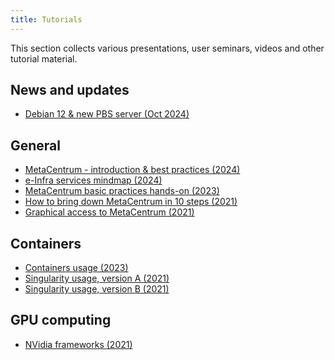 ```yaml
---
title: Tutorials
---
```

This section collects various presentations, user seminars, videos and other tutorial material.

## News and updates

- [Debian 12 & new PBS server (Oct 2024)](../debian-12)

## General

- [MetaCentrum - introduction & best practices (2024)](/img/meta/tutorials/2024_Vorel_einfra.pdf)
- [e-Infra services mindmap (2024)](/img/meta/tutorials/e-Infra-services-mindmap.pdf) 
- [MetaCentrum basic practices hands-on (2023)](https://github.com/CESNET/metacentrum-hands-on/blob/main/2023-11_IBP.md)
- [How to bring down MetaCentrum in 10 steps (2021)](/img/meta/tutorials/How_to_bring_down_MC_in_10_steps.pdf)
- [Graphical access to MetaCentrum (2021)](/img/meta/tutorials/Going_graphical.pdf)

## Containers

- [Containers usage (2023)](/img/meta/tutorials/containers_at_meta_2023.pdf)
- [Singularity usage, version A (2021)](/img/meta/tutorials/singularity_usage_2021_a.pdf)
- [Singularity usage, version B (2021)](/img/meta/tutorials/singularity_usage_2021_b.pdf)

## GPU computing

- [NVidia frameworks (2021)](/img/meta/tutorials/NVidia_GPU_2021.pdf)

